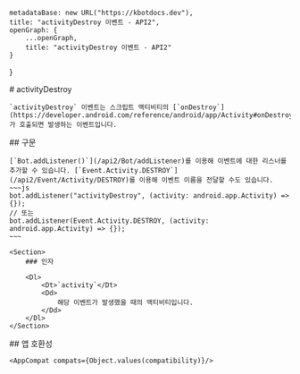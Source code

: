 
    metadataBase: new URL("https://kbotdocs.dev"),
    title: "activityDestroy 이벤트 - API2",
    openGraph: {
        ...openGraph,
        title: "activityDestroy 이벤트 - API2"
    }
}

<Section>
    # activityDestroy

    `activityDestroy` 이벤트는 스크립트 액티비티의 [`onDestroy`](https://developer.android.com/reference/android/app/Activity#onDestroy())가 호출되면 발생하는 이벤트입니다.
</Section>
<Section>
    ## 구문

    [`Bot.addListener()`](/api2/Bot/addListener)를 이용해 이벤트에 대한 리스너를 추가할 수 있습니다. [`Event.Activity.DESTROY`](/api2/Event/Activity/DESTROY)를 이용해 이벤트 이름을 전달할 수도 있습니다.
    ~~~js
    bot.addListener("activityDestroy", (activity: android.app.Activity) => {});
    // 또는
    bot.addListener(Event.Activity.DESTROY, (activity: android.app.Activity) => {});
    ~~~

    <Section>
        ### 인자

        <Dl>
            <Dt>`activity`</Dt>
            <Dd>
                해당 이벤트가 발생했을 때의 액티비티입니다.
            </Dd>
        </Dl>
    </Section>
</Section>
<Section>
    ## 앱 호환성

    <AppCompat compats={Object.values(compatibility)}/>
</Section>